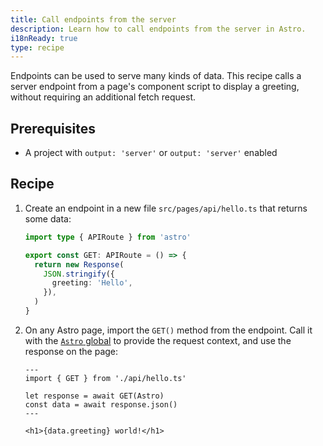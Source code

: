 ```yaml
---
title: Call endpoints from the server
description: Learn how to call endpoints from the server in Astro.
i18nReady: true
type: recipe
---
```


Endpoints can be used to serve many kinds of data. This recipe calls a server endpoint from a page's component script to display a greeting, without requiring an additional fetch request.

## Prerequisites

- A project with `output: 'server'` or `output: 'server'` enabled

## Recipe

1. Create an endpoint in a new file `src/pages/api/hello.ts` that returns some data:

    ```ts title="src/pages/api/hello.ts"
    import type { APIRoute } from 'astro'

    export const GET: APIRoute = () => {
      return new Response(
        JSON.stringify({
          greeting: 'Hello',
        }),
      )
    }
    ```

2. On any Astro page, import the `GET()` method from the endpoint. Call it with the [`Astro` global](/en/reference/api-reference/#astro-global) to provide the request context, and use the response on the page:

    ```astro title="src/pages/index.astro"
    ---
    import { GET } from './api/hello.ts'

    let response = await GET(Astro)
    const data = await response.json()
    ---

    <h1>{data.greeting} world!</h1>
    ```
